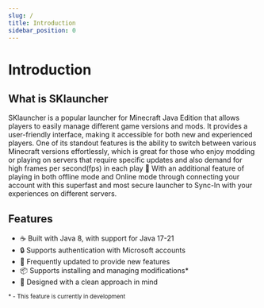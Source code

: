```yaml
---
slug: /
title: Introduction
sidebar_position: 0
---
```


# Introduction

## What is SKlauncher

SKlauncher is a popular launcher for Minecraft Java Edition that allows players to easily manage different game versions and mods. It provides a user-friendly interface, making it accessible for both new and experienced players. One of its standout features is the ability to switch between various Minecraft versions effortlessly, which is great for those who enjoy modding or playing on servers that require specific updates and also demand for high frames per second(fps) in each play 🤩 With an additional feature of playing in both offline mode and Online mode through connecting your account with this superfast and most secure launcher  to Sync-In with your experiences on different servers.

## Features

<ul className="emoji-list">
    <li>
        <span>☕</span> Built with Java 8, with support for Java 17-21
    </li>
    <li>
        <span>🔒</span> Supports authentication with Microsoft accounts
    </li>
    <li>
        <span>🚀</span> Frequently updated to provide new features
    </li>
    <li>
        <span>📦</span> Supports installing and managing modifications*
    </li>
    <li>
        <span>💄</span> Designed with a clean approach in mind
    </li>
</ul>

<small>* - This feature is currently in development</small>
